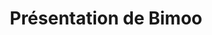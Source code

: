 ---
expert: ""
metadata:
  title: "Présentation de Bimoo - Out of the Books"
  description: >-
    Rencontre avec Julie , fondatrice de Bimoo
  robots:
    index: true
    follow: true
published: true
title: "Présentation de Bimoo"
description: >-
  Rencontre avec Julie , fondatrice de Bimoo
publishDate: 2023-11-06T00:00:00.000Z
category: live
tags:
  - live
  - education
image: "https://i.ytimg.com/vi/2iwWV6hZEWQ/sddefault.jpg"
duration: "32min"
media:
  type: "youtube"
  videoUrl: "https://www.youtube.com/watch?v=2iwWV6hZEWQ"
---